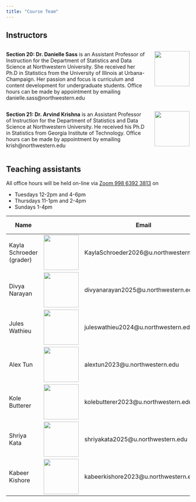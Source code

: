 ---
title: "Course Team"
---

## Instructors

::: columns
::: {.column width="80%"}
**Section 20: Dr. Danielle Sass** is an Assistant Professor of Instruction for the Department of Statistics and Data Science at Northwestern University. She received her Ph.D in Statistics from the University of Illinois at Urbana-Champaign. Her passion and focus is curriculum and content development for undergraduate students. Office hours can be made by appointment by emailing danielle.sass\@northwestern.edu
:::

::: {.column width="20%"}
![](images/ta/profile_sass.jpg){height="1in"}
:::
:::

::: columns
::: {.column width="80%"}
**Section 21: Dr. Arvind Krishna** is an Assistant Professor of Instruction for the Department of Statistics and Data Science at Northwestern University. He received his Ph.D in Statistics from Georgia Institute of Technology. Office hours can be made by appointment by emailing krish\@northwestern.edu
:::

::: {.column width="20%"}
![](images/ta/profile_krish.jpg){height="1in"}
:::
:::

## Teaching assistants

All office hours will be held on-line via [Zoom 998 6392 3813](https://northwestern.zoom.us/j/99863923813) on

-   Tuesdays 12-2pm and 4-6pm
-   Thursdays 11-1pm and 2-4pm
-   Sundays 1-4pm

| Name                     |                                                 | Email                                  | Office hours    |
|------------------|------------------|--------------------|------------------|
| Kayla Schroeder (grader) | ![](images/ta/profile_kayla.jpg){height="1in"}  | KaylaSchroeder2026\@u.northwestern.edu | By appointment  |
| Divya Narayan            | ![](images/ta/profile_divya.jpg){height="1in"}  | divyanarayan2025\@u.northwestern.edu   | Tuesday 12-2pm  |
| Jules Wathieu            | ![](images/ta/profile_jules.jpg){height="1in"}  | juleswathieu2024\@u.northwestern.edu   | Tuesday 4-6pm   |
| Alex Tun                 | ![](images/ta/profile_alex.jpg){height="1in"} | alextun2023\@u.northwestern.edu        | Thursday 11-1pm |
| Kole Butterer            | ![](images/ta/profile_kole.jpg){height="1in"}   | kolebutterer2023\@u.northwestern.edu   | Thursday 2-4pm  |
| Shriya Kata              | ![](images/ta/profile_shriya.jpg){height="1in"} | shriyakata2025\@u.northwestern.edu     | Sunday 1-3pm    |
| Kabeer Kishore           | ![](images/ta/profile_kabeer.jpg){height="1in"} | kabeerkishore2023\@u.northwestern.edu  | Sunday 2-4pm    |
